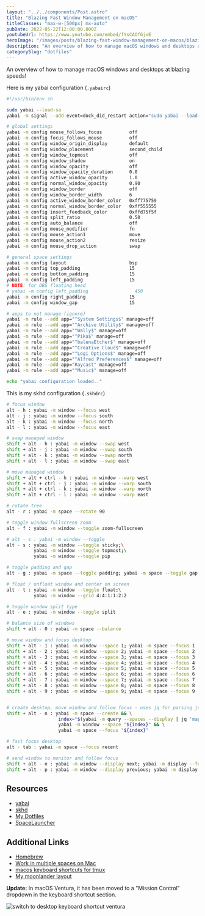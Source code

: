 ```yaml
---
layout: "../../components/Post.astro"
title: "Blazing Fast Window Management on macOS"
titleClasses: "max-w-[500px] mx-auto"
pubDate: 2022-05-22T12:00:00.000Z
youtubeUrl: https://www.youtube.com/embed/fYsCAOfGjxE
heroImage: "/images/posts/blazing-fast-window-management-on-macos/blazing-fast-window-management-on-macos.jpeg"
description: "An overview of how to manage macOS windows and desktops at blazing speeds!"
categorySlug: "dotfiles"
---
```


An overview of how to manage macOS windows and desktops at blazing speeds!

Here is my yabai configuration (`.yabairc`)

```sh title="~/.yabairc"
#!/usr/bin/env sh

sudo yabai --load-sa
yabai -m signal --add event=dock_did_restart action="sudo yabai --load-sa"

# global settings
yabai -m config mouse_follows_focus          off
yabai -m config focus_follows_mouse          off
yabai -m config window_origin_display        default
yabai -m config window_placement             second_child
yabai -m config window_topmost               off
yabai -m config window_shadow                on
yabai -m config window_opacity               off
yabai -m config window_opacity_duration      0.0
yabai -m config active_window_opacity        1.0
yabai -m config normal_window_opacity        0.90
yabai -m config window_border                off
yabai -m config window_border_width          6
yabai -m config active_window_border_color   0xff775759
yabai -m config normal_window_border_color   0xff555555
yabai -m config insert_feedback_color        0xffd75f5f
yabai -m config split_ratio                  0.50
yabai -m config auto_balance                 off
yabai -m config mouse_modifier               fn
yabai -m config mouse_action1                move
yabai -m config mouse_action2                resize
yabai -m config mouse_drop_action            swap

# general space settings
yabai -m config layout                       bsp
yabai -m config top_padding                  15
yabai -m config bottom_padding               15
yabai -m config left_padding                 15
# NOTE: for OBS floating head
# yabai -m config left_padding                 450
yabai -m config right_padding                15
yabai -m config window_gap                   15

# apps to not manage (ignore)
yabai -m rule --add app="^System Settings$" manage=off
yabai -m rule --add app="^Archive Utility$" manage=off
yabai -m rule --add app="^Wally$" manage=off
yabai -m rule --add app="^Pika$" manage=off
yabai -m rule --add app="^balenaEtcher$" manage=off
yabai -m rule --add app="^Creative Cloud$" manage=off
yabai -m rule --add app="^Logi Options$" manage=off
yabai -m rule --add app="^Alfred Preferences$" manage=off
yabai -m rule --add app="Raycast" manage=off
yabai -m rule --add app="^Music$" manage=off

echo "yabai configuration loaded.."
```

This is my skhd configuration (`.skhdrc`)

```sh title="~/.skhdrc"
# focus window
alt - h : yabai -m window --focus west
alt - j : yabai -m window --focus south
alt - k : yabai -m window --focus north
alt - l : yabai -m window --focus east

# swap managed window
shift + alt - h : yabai -m window --swap west
shift + alt - j : yabai -m window --swap south
shift + alt - k : yabai -m window --swap north
shift + alt - l : yabai -m window --swap east

# move managed window
shift + alt + ctrl - h : yabai -m window --warp west
shift + alt + ctrl - j : yabai -m window --warp south
shift + alt + ctrl - k : yabai -m window --warp north
shift + alt + ctrl - l : yabai -m window --warp east

# rotate tree
alt - r : yabai -m space --rotate 90

# toggle window fullscreen zoom
alt - f : yabai -m window --toggle zoom-fullscreen

# alt - s : yabai -m window --toggle
alt - s : yabai -m window --toggle sticky;\
          yabai -m window --toggle topmost;\
          yabai -m window --toggle pip

# toggle padding and gap
alt - g : yabai -m space --toggle padding; yabai -m space --toggle gap

# float / unfloat window and center on screen
alt - t : yabai -m window --toggle float;\
          yabai -m window --grid 4:4:1:1:2:2

# toggle window split type
alt - e : yabai -m window --toggle split

# balance size of windows
shift + alt - 0 : yabai -m space --balance

# move window and focus desktop
shift + alt - 1 : yabai -m window --space 1; yabai -m space --focus 1
shift + alt - 2 : yabai -m window --space 2; yabai -m space --focus 2
shift + alt - 3 : yabai -m window --space 3; yabai -m space --focus 3
shift + alt - 4 : yabai -m window --space 4; yabai -m space --focus 4
shift + alt - 5 : yabai -m window --space 5; yabai -m space --focus 5
shift + alt - 6 : yabai -m window --space 6; yabai -m space --focus 6
shift + alt - 7 : yabai -m window --space 7; yabai -m space --focus 7
shift + alt - 8 : yabai -m window --space 8; yabai -m space --focus 8
shift + alt - 9 : yabai -m window --space 9; yabai -m space --focus 9


# create desktop, move window and follow focus - uses jq for parsing json (brew install jq)
shift + alt - n : yabai -m space --create && \
                   index="$(yabai -m query --spaces --display | jq 'map(select(."native-fullscreen" == 0))[-1].index')" && \
                   yabai -m window --space "${index}" && \
                   yabai -m space --focus "${index}"

# fast focus desktop
alt - tab : yabai -m space --focus recent

# send window to monitor and follow focus
shift + alt - n : yabai -m window --display next; yabai -m display --focus next
shift + alt - p : yabai -m window --display previous; yabai -m display --focus previous
```

## Resources

- [yabai](https://github.com/koekeishiya/yabai)
- [skhd](https://github.com/koekeishiya/skhd)
- [My Dotfiles](https://dotfiles.joshmedeski.com/yabai.html)
- [SpaceLauncher](https://spacelauncherapp.com)

## Additional Links

- [Homebrew](https://brew.sh)
- [Work in multiple spaces on Mac](https://support.apple.com/guide/mac-help/work-in-multiple-spaces-mh14112/mac)
- [macos keyboard shortcuts for tmux](https://youtu.be/BLp61-Lq0kQ)
- [My moonlander layout](https://configure.zsa.io/moonlander/layouts/3qe37/latest/0)

**Update:** In macOS Ventura, it has been moved to a "Mission Control" dropdown in the keyboard shortcut section.

![switch to desktop keyboard shortcut ventura](/images/posts/blazing-fast-window-management-on-macos/switch-to-desktop-keyboard-shortcut-ventura.png)
